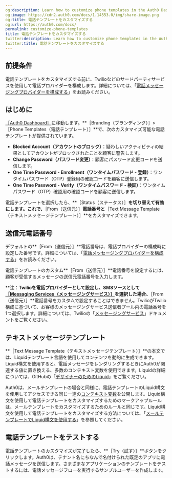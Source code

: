 ```yaml
---
og:description: Learn how to customize phone templates in the Auth0 Dashboard.
og:image: https://cdn2.auth0.com/docs/1.14553.0/img/share-image.png
og:title: 電話テンプレートをカスタマイズする
og:url: https://auth0.com/docs/
permalink: customize-phone-templates
title: 電話テンプレートをカスタマイズする
twitter:description: Learn how to customize phone templates in the Auth0 Dashboard.
twitter:title: 電話テンプレートをカスタマイズする
---
```




## 前提条件

電話テンプレートをカスタマイズする前に、Twilioなどのサードパーティサービスを使用して電話プロバイダーを構成します。詳細については、「[電話メッセージングプロバイダーを構成する](/configure-phone-messaging-providers)」をお読みください。

## はじめに

[［Auth0 Dashboard］](https://manage.auth0.com/#/phone)に移動します。**［Branding（ブランディング）］>［Phone Templates（電話テンプレート）］**で、次のカスタマイズ可能な電話テンプレートが提供されています。

* **Blocked Account（アカウントのブロック）**：疑わしいアクティビティの結果としてアカウントがブロックされたことを顧客に警告します。
* **Change Password（パスワード変更）**：顧客にパスワード変更コードを送信します。
* **One Time Password - Enrollment（ワンタイムパスワード - 登録）**：ワンタイムパスワード（OTP）登録用の確認コードを顧客に送信します。
* **One Time Password - Verify（ワンタイムパスワード ‐ 検証）**：ワンタイムパスワード（OTP）確認用の確認コードを顧客に送信します。

電話テンプレートを選択したら、**［Status（ステータス）］**を切り替えて有効にします。これで、**［From（送信元）］**電話番号と**［Text Message Template（テキストメッセージテンプレート）］**をカスタマイズできます。

## 送信元電話番号

デフォルトの**［From（送信元）］**電話番号は、電話プロバイダーの構成時に設定した番号です。詳細については、「[電話メッセージングプロバイダーを構成する](/configure-phone-messaging-providers)」をお読みください。

電話テンプレートのカスタム**［From（送信元）］**電話番号を設定するには、顧客が受信するメッセージの送信元電話番号を入力します。

**注：**Twilioを電話プロバイダーとして設定し、SMSソースとして[［Messaging Services（メッセージングサービス）］](https://www.twilio.com/docs/messaging/services)を選択した場合、**［From（送信元）］**電話番号をカスタムで設定することはできません。TwilioがTwilio構成に基づいて、お客様のメッセージングサービス送信者プール内の電話番号を1つ選択します。詳細については、Twilioの「[メッセージングサービス](https://www.twilio.com/docs/messaging/services)」ドキュメントをご覧ください。

## テキストメッセージテンプレート

**［Text Message Template（テキストメッセージテンプレート）］**の本文では、Liquidテンプレート言語を使用してコンテンツを動的に生成できます。Liquid構文を使用すると、電話メッセージをレンダリングするときにAuth0が関連する値に置き換える、多数のコンテキスト変数を使用できます。Liquidの詳細については、GitHubの「[デザイナーのためのLiquid](https://github.com/Shopify/liquid/wiki/Liquid-for-Designers)」をご覧ください。

Auth0は、メールテンプレートの場合と同様に、電話テンプレートのLiquid構文を使用してアクセスできる同じ一連の[コンテキスト変数](/customize/email/email-templates#common-variables)を公開します。Liquid構文を使用して電話テンプレートをカスタマイズするためのマークアップルールは、メールテンプレートをカスタマイズするためのルールと同じです。Liquid構文を使用して電話テンプレートをカスタマイズする方法については、「[メールテンプレートでLiquid構文を使用する](/brand-and-customize/email/use-liquid-syntax-in-email-templates)」を参照してください。

## 電話テンプレートをテストする

電話テンプレートのカスタマイズが完了したら、**［Try（試す）］**ボタンをクリックします。Auth0は、テナント名にちなんで名付けられた既定のアプリに電話メッセージを送信します。さまざまなアプリケーションのテンプレートをテストするには、電話メッセージフローを実行するサンプルユーザーを作成します。